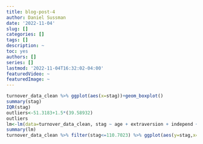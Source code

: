 ```yaml
---
title: blog-post-4
author: Daniel Sussman
date: '2022-11-04'
slug: []
categories: []
tags: []
description: ~
toc: yes
authors: []
series: []
lastmod: '2022-11-04T16:32:02-04:00'
featuredVideo: ~
featuredImage: ~
---
```

```r
turnover_data_clean %>% ggplot(aes(x=stag))+geom_boxplot()
summary(stag)
IQR(stag)
outliers<-51.3183+1.5*(39.58932)
outliers
lm<-lm(data=turnover_data_clean, stag ~ age + extraversion + independ + selfcontrol + anxiety + novator)
summary(lm)
turnover_data_clean %>% filter(stag<=110.7023) %>% ggplot(aes(y=stag,x=age,color=gender))+geom_point()+geom_abline(slope = -1.05,intercept = 81.6524,color="red")+labs(y="experience")
```
